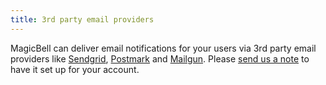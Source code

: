 ```yaml
---
title: 3rd party email providers
---
```


MagicBell can deliver email notifications for your users via 3rd party email providers like [Sendgrid](https://sendgrid.com/), [Postmark](https://postmarkapp.com/) and [Mailgun](https://www.mailgun.com/). Please [send us a note](mailto:hello@magicbell.io) to have it set up for your account.
